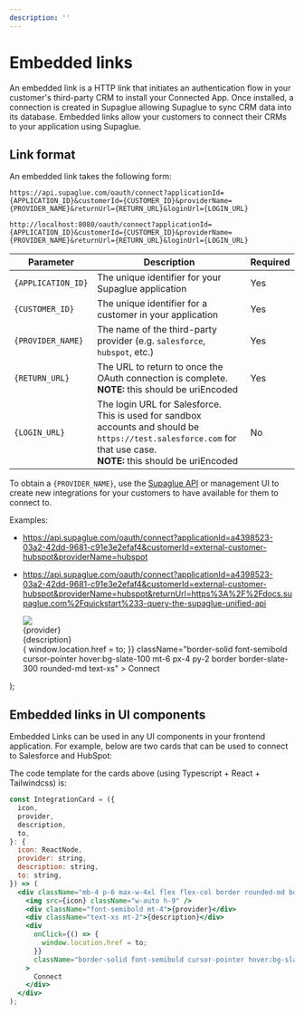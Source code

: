 ```yaml
---
description: ''
---
```



# Embedded links

An embedded link is a HTTP link that initiates an authentication flow in your customer's third-party CRM to install your Connected App. Once installed, a connection is created in Supaglue allowing Supaglue to sync CRM data into its database. Embedded links allow your customers to connect their CRMs to your application using Supaglue.

## Link format

An embedded link takes the following form:

<Tabs>

<TabItem value="supaglue-cloud" label="Supaglue Cloud" default>

```
https://api.supaglue.com/oauth/connect?applicationId={APPLICATION_ID}&customerId={CUSTOMER_ID}&providerName={PROVIDER_NAME}&returnUrl={RETURN_URL}&loginUrl={LOGIN_URL}
```

</TabItem>

<TabItem value="localhost" label="Localhost">

```
http://localhost:8080/oauth/connect?applicationId={APPLICATION_ID}&customerId={CUSTOMER_ID}&providerName={PROVIDER_NAME}&returnUrl={RETURN_URL}&loginUrl={LOGIN_URL}
```

</TabItem>

</Tabs>

| Parameter          | Description                                                                                                                                                                     | Required |
| ------------------ | ------------------------------------------------------------------------------------------------------------------------------------------------------------------------------- | -------- |
| `{APPLICATION_ID}` | The unique identifier for your Supaglue application                                                                                                                             | Yes      |
| `{CUSTOMER_ID}`    | The unique identifier for a customer in your application                                                                                                                        | Yes      |
| `{PROVIDER_NAME}`  | The name of the third-party provider (e.g. `salesforce`, `hubspot`, etc.)                                                                                                       | Yes      |
| `{RETURN_URL}`     | The URL to return to once the OAuth connection is complete.<br/> <b>NOTE:</b> this should be uriEncoded                                                                         | Yes      |
| `{LOGIN_URL}`      | The login URL for Salesforce.<br/> This is used for sandbox accounts and should be `https://test.salesforce.com` for that use case.<br/> <b>NOTE:</b> this should be uriEncoded | No       |

To obtain a `{PROVIDER_NAME}`, use the [Supaglue API](../api/v2/crm) or management UI to create new integrations for your customers to have available for them to connect to.

Examples:

- <https://api.supaglue.com/oauth/connect?applicationId=a4398523-03a2-42dd-9681-c91e3e2efaf4&customerId=external-customer-hubspot&providerName=hubspot>
- <https://api.supaglue.com/oauth/connect?applicationId=a4398523-03a2-42dd-9681-c91e3e2efaf4&customerId=external-customer-hubspot&providerName=hubspot&returnUrl=https%3A%2F%2Fdocs.supaglue.com%2Fquickstart%233-query-the-supaglue-unified-api>

  <div className="mb-4 p-6 max-w-4xl flex flex-col border rounded-md border-slate-200 border-solid items-start">
    <img src={icon} style={{ width: 'auto', height: '36px' }} />
    <div className="font-semibold mt-4">{provider}</div>
    <div className="text-xs mt-2">{description}</div>
    <div
      onClick={() => {
        window.location.href = to;
      }}
      className="border-solid font-semibold cursor-pointer hover:bg-slate-100 mt-6 px-4 py-2 border border-slate-300 rounded-md text-xs"
    >
      Connect
    </div>
  </div>
);

## Embedded links in UI components

Embedded Links can be used in any UI components in your frontend application. For example, below are two cards that can be used to connect to Salesforce and HubSpot:

<div className="grid grid-cols-2 gap-4">

<IntegrationCard
  icon="/img/salesforce.svg"
  provider="Salesforce"
  description="Sync your leads in and out of Salesforce"
  to="http://localhost:8080/oauth/connect?applicationId=a4398523-03a2-42dd-9681-c91e3e2efaf4&customerId=external-customer-salesforce&providerName=salesforce&returnUrl=https%3A%2F%2Fdocs.supaglue.com%2Fquickstart%233-query-the-supaglue-unified-api"
/>

<IntegrationCard
  icon="/img/hubspot.svg"
  provider="Hubspot"
  description="Sync your leads in and out of HubSpot"
  to="http://localhost:8080/oauth/connect?applicationId=a4398523-03a2-42dd-9681-c91e3e2efaf4&customerId=external-customer-hubspot&providerName=hubspot&returnUrl=https%3A%2F%2Fdocs.supaglue.com%2Fquickstart%233-query-the-supaglue-unified-api"
/>
</div>

The code template for the cards above (using Typescript + React + Tailwindcss) is:

```jsx
const IntegrationCard = ({
  icon,
  provider,
  description,
  to,
}: {
  icon: ReactNode,
  provider: string,
  description: string,
  to: string,
}) => (
  <div className="mb-4 p-6 max-w-4xl flex flex-col border rounded-md border-slate-200 border-solid items-start">
    <img src={icon} className="w-auto h-9" />
    <div className="font-semibold mt-4">{provider}</div>
    <div className="text-xs mt-2">{description}</div>
    <div
      onClick={() => {
        window.location.href = to;
      }}
      className="border-solid font-semibold cursor-pointer hover:bg-slate-100 mt-6 px-4 py-2 border border-slate-300 rounded-md text-xs"
    >
      Connect
    </div>
  </div>
);
```
